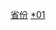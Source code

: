 {{Catnav|頁面分類|...|中国各省行政区划|辽宁行政区划}}
{{Catnav|頁面分類|...|县级行政区}}

[[Category:县级行政区|省份]]
[[Category:辽宁行政区划|*01]]